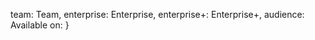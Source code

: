   team: <span class="chip audience-developers">Team</span>,
  enterprise: <span class="chip audience-partners">Enterprise</span>,
  enterprise+: <span class="chip audience-merchants">Enterprise+</span>,
  audience: <span class="audience-label">Available on:</span>
}